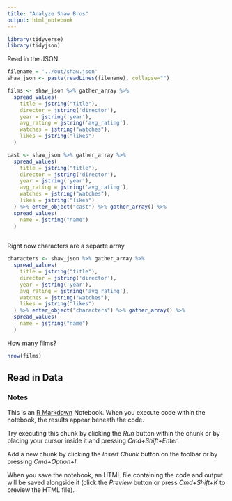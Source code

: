 ```yaml
---
title: "Analyze Shaw Bros"
output: html_notebook
---
```


```r
library(tidyverse)
library(tidyjson)
```


Read in the JSON:

```r
filename = '../out/shaw.json'
shaw_json <- paste(readLines(filename), collapse="")
```

```r
films <- shaw_json %>% gather_array %>%
  spread_values(
    title = jstring("title"),
    director = jstring('director'),
    year = jstring('year'),
    avg_rating = jstring('avg_rating'),
    watches = jstring("watches"),
    likes = jstring("likes")
  )
```

```r
cast <- shaw_json %>% gather_array %>%
  spread_values(
    title = jstring("title"),
    director = jstring('director'),
    year = jstring('year'),
    avg_rating = jstring('avg_rating'),
    watches = jstring("watches"),
    likes = jstring("likes")
  ) %>% enter_object("cast") %>% gather_array() %>%
  spread_values(
    name = jstring("name")
  )
    
```

Right now characters are a separte array
```r
characters <- shaw_json %>% gather_array %>%
  spread_values(
    title = jstring("title"),
    director = jstring('director'),
    year = jstring('year'),
    avg_rating = jstring('avg_rating'),
    watches = jstring("watches"),
    likes = jstring("likes")
  ) %>% enter_object("characters") %>% gather_array() %>%
  spread_values(
    name = jstring("name")
  )
```

How many films?

```r
nrow(films)
```



## Read in Data

### Notes

This is an [R Markdown](http://rmarkdown.rstudio.com) Notebook. When you execute code within the notebook, the results appear beneath the code. 

Try executing this chunk by clicking the *Run* button within the chunk or by placing your cursor inside it and pressing *Cmd+Shift+Enter*. 

Add a new chunk by clicking the *Insert Chunk* button on the toolbar or by pressing *Cmd+Option+I*.

When you save the notebook, an HTML file containing the code and output will be saved alongside it (click the *Preview* button or press *Cmd+Shift+K* to preview the HTML file).
